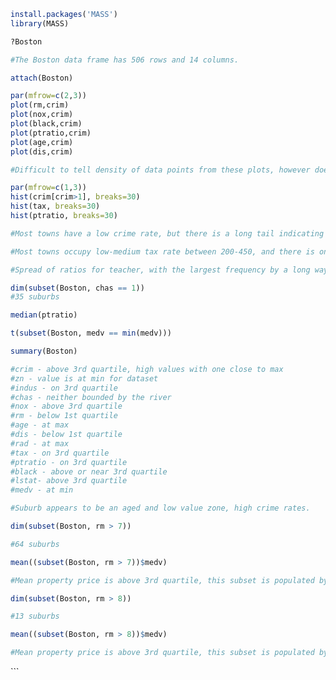 ```r

install.packages('MASS')
library(MASS)

?Boston

#The Boston data frame has 506 rows and 14 columns.

attach(Boston)

```

```r
par(mfrow=c(2,3))
plot(rm,crim)
plot(nox,crim)
plot(black,crim)
plot(ptratio,crim)
plot(age,crim)
plot(dis,crim)

#Difficult to tell density of data points from these plots, however does seem to be some correlation between crime rate and pollution and age of the property.
```
```r
par(mfrow=c(1,3))
hist(crim[crim>1], breaks=30)
hist(tax, breaks=30)
hist(ptratio, breaks=30)

#Most towns have a low crime rate, but there is a long tail indicating there are a small amount with high crime rates

#Most towns occupy low-medium tax rate between 200-450, and there is one town with an extremely high tax rate (about 675) with a large number of residents in it

#Spread of ratios for teacher, with the largest frequency by a long way being 20.5

```

```r
dim(subset(Boston, chas == 1))
#35 suburbs
```
```r
median(ptratio)
```
```r
t(subset(Boston, medv == min(medv)))
```

```r
summary(Boston)

#crim - above 3rd quartile, high values with one close to max
#zn - value is at min for dataset
#indus - on 3rd quartile
#chas - neither bounded by the river
#nox - above 3rd quartile
#rm - below 1st quartile
#age - at max
#dis - below 1st quartile
#rad - at max
#tax - on 3rd quartile
#ptratio - on 3rd quartile
#black - above or near 3rd quartile
#lstat- above 3rd quartile
#medv - at min

#Suburb appears to be an aged and low value zone, high crime rates.
```


```r
dim(subset(Boston, rm > 7))

#64 suburbs

mean((subset(Boston, rm > 7))$medv)

#Mean property price is above 3rd quartile, this subset is populated by rich homes 
```


```r
dim(subset(Boston, rm > 8))

#13 suburbs

mean((subset(Boston, rm > 8))$medv)

#Mean property price is above 3rd quartile, this subset is populated by very rich homes 
```
```

